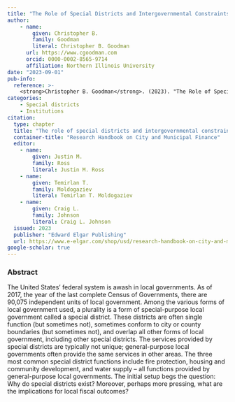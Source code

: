 ```yaml
---
title: "The Role of Special Districts and Intergovernmental Constraints"
author: 
    - name: 
        given: Christopher B.
        family: Goodman
        literal: Christopher B. Goodman
      url: https://www.cgoodman.com
      orcid: 0000-0002-8565-9714
      affiliation: Northern Illinois University
date: "2023-09-01"
pub-info:
  reference: >-
    <strong>Christopher B. Goodman</strong>. (2023). "The Role of Special Districts and Intergovernmental Constraints." In <a href="https://www.e-elgar.com/shop/usd/research-handbook-on-city-and-municipal-finance-9781800372955.html" target="_blank" rel="noopener noreferrer"><em>Research Handbook on City and Municipal Finance</em></a>, edited by Justin M. Ross, Temirlan T. Moldogaziev, and Craig L. Johnson. Cheltenham, UK: Edward Elgar Publishing.
categories:
    - Special districts
    - Institutions
citation:
  type: chapter
  title: "The role of special districts and intergovernmental constraints"
  container-title: "Research Handbook on City and Municipal Finance"
  editor:
    - name:
        given: Justin M.
        family: Ross
        literal: Justin M. Ross
    - name:
        given: Temirlan T.
        family: Moldogaziev
        literal: Temirlan T. Moldogaziev
    - name:
        given: Craig L.
        family: Johnson
        literal: Craig L. Johnson
  issued: 2023
  publisher: "Edward Elgar Publishing"
  url: https://www.e-elgar.com/shop/usd/research-handbook-on-city-and-municipal-finance-9781800372955.html
google-scholar: true
---
```


### Abstract
The United States’ federal system is awash in local governments. As of 2017, the year of the last complete Census of Governments, there are 90,075 independent units of local government. Among the various forms of local government used, a plurality is a form of special-purpose local government called a special district. These districts are often single function (but sometimes not), sometimes conform to city or county boundaries (but sometimes not), and overlap all other forms of local government, including other special districts. The services provided by special districts are typically not unique; general-purpose local governments often provide the same services in other areas. The three most common special district functions include fire protection, housing and community development, and water supply – all functions provided by general-purpose local governments. The initial setup begs the question: Why do special districts exist? Moreover, perhaps more pressing, what are the implications for local fiscal outcomes?
